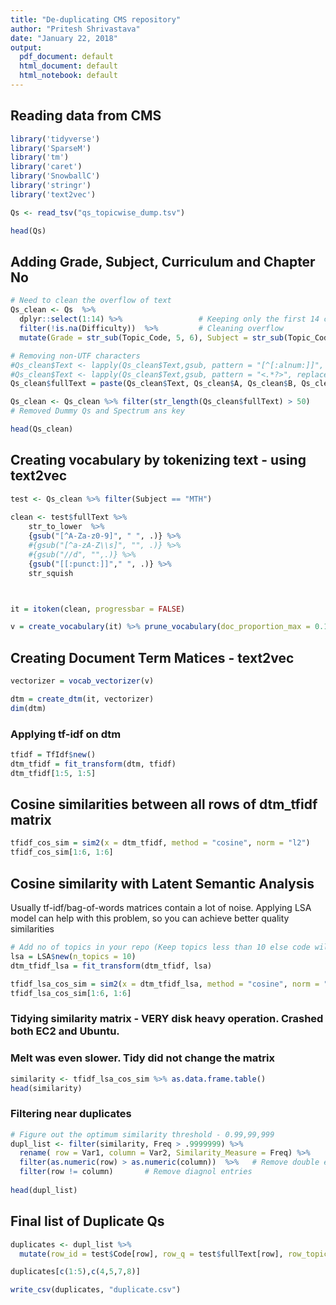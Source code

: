 ```yaml
---
title: "De-duplicating CMS repository"
author: "Pritesh Shrivastava"
date: "January 22, 2018"
output:
  pdf_document: default
  html_document: default
  html_notebook: default
---
```


## Reading data from CMS

```r
library('tidyverse')
library('SparseM')
library('tm')
library('caret')
library('SnowballC')
library('stringr')
library('text2vec')

Qs <- read_tsv("qs_topicwise_dump.tsv")

head(Qs)
```

## Adding Grade, Subject, Curriculum and Chapter No 

```r
# Need to clean the overflow of text
Qs_clean <- Qs  %>%
  dplyr::select(1:14) %>%                 # Keeping only the first 14 columns
  filter(!is.na(Difficulty))  %>%         # Cleaning overflow
  mutate(Grade = str_sub(Topic_Code, 5, 6), Subject = str_sub(Topic_Code, 1, 3), Curriculum = str_sub(Topic_Code, 8, 10), Ch_No = str_sub(Topic_Code, 12, 13))

# Removing non-UTF characters
#Qs_clean$Text <- lapply(Qs_clean$Text,gsub, pattern = "[^[:alnum:]]", replacement = " ")
#Qs_clean$Text <- lapply(Qs_clean$Text,gsub, pattern = "<.*?>", replacement= " ")
Qs_clean$fullText = paste(Qs_clean$Text, Qs_clean$A, Qs_clean$B, Qs_clean$C, Qs_clean$D)

Qs_clean <- Qs_clean %>% filter(str_length(Qs_clean$fullText) > 50)
# Removed Dummy Qs and Spectrum ans key

head(Qs_clean)

```

## Creating vocabulary by tokenizing text - using text2vec

```r
test <- Qs_clean %>% filter(Subject == "MTH") 
  
clean <- test$fullText %>%
    str_to_lower  %>% 
    {gsub("[^A-Za-z0-9]", " ", .)} %>%
    #{gsub("[^a-zA-Z\\s]", "", .)} %>% 
    #{gsub("//d", "",.)} %>%
    {gsub("[[:punct:]]"," ", .)} %>%
    str_squish



it = itoken(clean, progressbar = FALSE)

v = create_vocabulary(it) %>% prune_vocabulary(doc_proportion_max = 0.1, term_count_min = 3)

```

## Creating Document Term Matices - text2vec

```r
vectorizer = vocab_vectorizer(v)

dtm = create_dtm(it, vectorizer)
dim(dtm)

```


### Applying tf-idf on dtm

```r
tfidf = TfIdf$new()
dtm_tfidf = fit_transform(dtm, tfidf)
dtm_tfidf[1:5, 1:5]
```

## Cosine similarities between all rows of dtm_tfidf matrix

```r
tfidf_cos_sim = sim2(x = dtm_tfidf, method = "cosine", norm = "l2")
tfidf_cos_sim[1:6, 1:6]

```

## Cosine similarity with Latent Semantic Analysis

Usually tf-idf/bag-of-words matrices contain a lot of noise. Applying LSA model can help with this problem, so you can achieve better quality similarities

```r
# Add no of topics in your repo (Keep topics less than 10 else code will crash)
lsa = LSA$new(n_topics = 10)
dtm_tfidf_lsa = fit_transform(dtm_tfidf, lsa)

tfidf_lsa_cos_sim = sim2(x = dtm_tfidf_lsa, method = "cosine", norm = "l2")
tfidf_lsa_cos_sim[1:6, 1:6]

```

### Tidying similarity matrix - VERY disk heavy operation. Crashed both EC2 and Ubuntu.
### Melt was even slower. Tidy did not change the matrix

```r
similarity <- tfidf_lsa_cos_sim %>% as.data.frame.table()
head(similarity)

```

### Filtering near duplicates

```r
# Figure out the optimum similarity threshold - 0.99,99,999
dupl_list <- filter(similarity, Freq > .9999999) %>%
  rename( row = Var1, column = Var2, Similarity_Measure = Freq) %>% 
  filter(as.numeric(row) > as.numeric(column))  %>%   # Remove double entries in a symmetric matrix i,j and j,i
  filter(row != column)       # Remove diagnol entries
  
head(dupl_list)
```

## Final list of Duplicate Qs

```r
duplicates <- dupl_list %>% 
  mutate(row_id = test$Code[row], row_q = test$fullText[row], row_topic = test$Topic_Code[row], row_status = test$Status[row],col_id = test$Code[column],  col_q = test$fullText[column],col_topic = test$Topic_Code[column], col_status = test$Status[column]) 

duplicates[c(1:5),c(4,5,7,8)]

write_csv(duplicates, "duplicate.csv")

```
